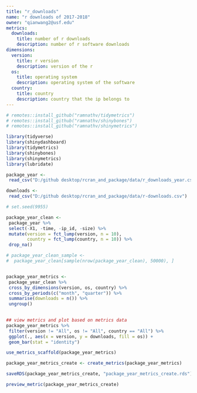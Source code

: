 ```yaml
---
title: "r_downloads"
name: "r downloads of 2017-2018"
owner: "qianwang2@usf.edu"
metrics:
  downloads: 
    title: number of r downloads
    description: number of r software downloads
dimensions:
  version:
    title: r version
    description: version of the r 
  os:
    title: operating system
    description: operating system of the software
  country:
    title: country
    description: country that the ip belongs to
---
```


```r
# remotes::install_github("ramnathv/tidymetrics")
# remotes::install_github("ramnathv/shinybones")
# remotes::install_github("ramnathv/shinymetrics")

library(tidyverse)
library(shinydashboard)
library(tidymetrics)
library(shinybones)
library(shinymetrics)
library(lubridate)
```

```r
package_year <- 
 read_csv("D:/github desktop/rcran_and_package/data/r_downloads_year.csv")

downloads <- 
 read_csv("D:/github desktop/rcran_and_package/data/r-downloads.csv")

```


```r

# set.seed(9955)

package_year_clean <- 
 package_year %>% 
 select(-X1, -time, -ip_id, -size) %>% 
 mutate(version = fct_lump(version, n = 10),
        country = fct_lump(country, n = 10)) %>% 
 drop_na() 

# package_year_clean_sample <- 
#  package_year_clean[sample(nrow(package_year_clean), 50000), ]


package_year_metrics <-
 package_year_clean %>% 
 cross_by_dimensions(version, os, country) %>% 
 cross_by_periods(c("month", "quarter")) %>% 
 summarise(downloads = n()) %>% 
 ungroup()
 
```

```r
## view metrics and plot based on metrics data
package_year_metrics %>% 
 filter(version != "All", os != "All", country == "All") %>% 
 ggplot(., aes(x = version, y = downloads, fill = os)) +
 geom_bar(stat = "identity")

```

```r
use_metrics_scaffold(package_year_metrics)

package_year_metrics_create <- create_metrics(package_year_metrics)

saveRDS(package_year_metrics_create, "package_year_metrics_create.rds")

preview_metric(package_year_metrics_create)

```


